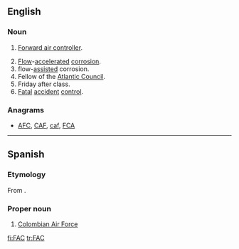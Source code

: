 {{also|fac}}
==English==

===Noun===
{{en-noun}}

# {{context|military|aviation|lang=en}} [[forward air controller|Forward air controller]].
# [[flow|Flow]]-[[accelerated]] [[corrosion]].
# flow-[[assisted]] corrosion.
# Fellow of the [[Atlantic Council]].
# Friday after class.
# [[fatal|Fatal]] [[accident]] [[control]].

===Anagrams===
* [[AFC#English|AFC]], [[CAF#English|CAF]], [[caf#English|caf]], [[FCA#English|FCA]]

----

==Spanish==

===Etymology===
From {{m|es|[[fuerza|Fuerza]] [[aérea|Aérea]] [[colombiana|Colombiana]]}}.

===Proper noun===
{{head|es|proper noun|g=f}}

# [[w:Colombian Air Force|Colombian Air Force]]

[[fi:FAC]]
[[tr:FAC]]